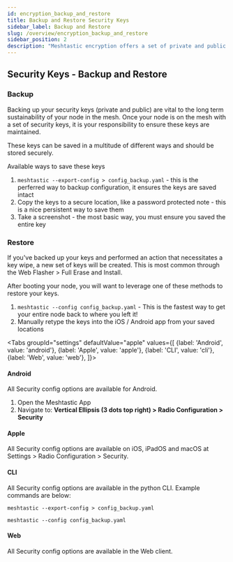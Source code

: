 ```yaml
---
id: encryption_backup_and_restore
title: Backup and Restore Security Keys
sidebar_label: Backup and Restore
slug: /overview/encryption_backup_and_restore
sidebar_position: 2
description: "Meshtastic encryption offers a set of private and public keys that should be backed up in case a restore is needed."
---
```


## Security Keys - Backup and Restore

### Backup

Backing up your security keys (private and public) are vital to the long term sustainability of your node in the mesh. Once your node is on the mesh with a set of security keys, it is your responsibility to ensure these keys are maintained.

These keys can be saved in a multitude of different ways and should be stored securely.

Available ways to save these keys

1. `meshtastic --export-config > config_backup.yaml` - this is the perferred way to backup configuration, it ensures the keys are saved intact
2. Copy the keys to a secure location, like a password protected note - this is a nice persistent way to save them 
3. Take a screenshot - the most basic way, you must ensure you saved the entire key

### Restore

If you've backed up your keys and performed an action that necessitates a key wipe, a new set of keys will be created. This is most common through the Web Flasher > Full Erase and Install.

After booting your node, you will want to leverage one of these methods to restore your keys.

1. `meshtastic --config config_backup.yaml` - This is the fastest way to get your entire node back to where you left it!
2. Manually retype the keys into the iOS / Android app from your saved locations

<Tabs
groupId="settings"
defaultValue="apple"
values={[
{label: 'Android', value: 'android'},
{label: 'Apple', value: 'apple'},
{label: 'CLI', value: 'cli'},
{label: 'Web', value: 'web'},
]}>
<TabItem value="android">

#### Android

All Security config options are available for Android.

1. Open the Meshtastic App
2. Navigate to: **Vertical Ellipsis (3 dots top right) > Radio Configuration > Security**

</TabItem>
<TabItem value="apple">

#### Apple

All Security config options are available on iOS, iPadOS and macOS at Settings > Radio Configuration > Security.

</TabItem>
<TabItem value="cli">

#### CLI

All Security config options are available in the python CLI. Example commands are below:

```shell title="Backup Configuration"
meshtastic --export-config > config_backup.yaml
```

```shell title="Restore Configuration"
meshtastic --config config_backup.yaml
```

</TabItem>
<TabItem value="web">

#### Web

All Security config options are available in the Web client.

</TabItem>
</Tabs>
